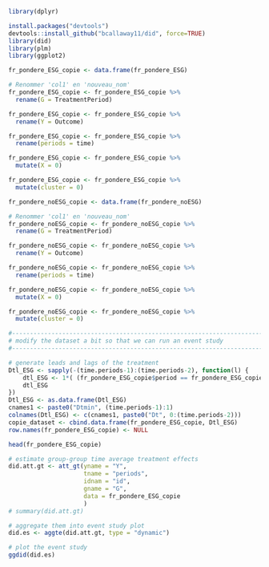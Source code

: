 ```r
library(dplyr)
```

```r
install.packages("devtools")
devtools::install_github("bcallaway11/did", force=TRUE)
library(did)
library(plm)
library(ggplot2)
```


```r
fr_pondere_ESG_copie <- data.frame(fr_pondere_ESG)
```

```r

# Renommer 'col1' en 'nouveau_nom'
fr_pondere_ESG_copie <- fr_pondere_ESG_copie %>%
  rename(G = TreatmentPeriod)

fr_pondere_ESG_copie <- fr_pondere_ESG_copie %>%
  rename(Y = Outcome)

fr_pondere_ESG_copie <- fr_pondere_ESG_copie %>%
  rename(periods = time)

fr_pondere_ESG_copie <- fr_pondere_ESG_copie %>%
  mutate(X = 0)

fr_pondere_ESG_copie <- fr_pondere_ESG_copie %>%
  mutate(cluster = 0)

```

```r
fr_pondere_noESG_copie <- data.frame(fr_pondere_noESG)
```

```r

# Renommer 'col1' en 'nouveau_nom'
fr_pondere_noESG_copie <- fr_pondere_noESG_copie %>%
  rename(G = TreatmentPeriod)

fr_pondere_noESG_copie <- fr_pondere_noESG_copie %>%
  rename(Y = Outcome)

fr_pondere_noESG_copie <- fr_pondere_noESG_copie %>%
  rename(periods = time)

fr_pondere_noESG_copie <- fr_pondere_noESG_copie %>%
  mutate(X = 0)

fr_pondere_noESG_copie <- fr_pondere_noESG_copie %>%
  mutate(cluster = 0)

```


```r
#-----------------------------------------------------------------------------
# modify the dataset a bit so that we can run an event study
#-----------------------------------------------------------------------------

# generate leads and lags of the treatment
Dtl_ESG <- sapply(-(time.periods-1):(time.periods-2), function(l) {
    dtl_ESG <- 1*( (fr_pondere_ESG_copie$period == fr_pondere_ESG_copie$G + l) & (fr_pondere_ESG_copie$G > 0) )
    dtl_ESG
})
Dtl_ESG <- as.data.frame(Dtl_ESG)
cnames1 <- paste0("Dtmin", (time.periods-1):1)
colnames(Dtl_ESG) <- c(cnames1, paste0("Dt", 0:(time.periods-2)))
copie_dataset <- cbind.data.frame(fr_pondere_ESG_copie, Dtl_ESG)
row.names(fr_pondere_ESG_copie) <- NULL

head(fr_pondere_ESG_copie)
```

```r
# estimate group-group time average treatment effects
did.att.gt <- att_gt(yname = "Y",
                     tname = "periods",
                     idnam = "id",
                     gname = "G",
                     data = fr_pondere_ESG_copie
                     )
# summary(did.att.gt)

# aggregate them into event study plot
did.es <- aggte(did.att.gt, type = "dynamic")

# plot the event study
ggdid(did.es)
```